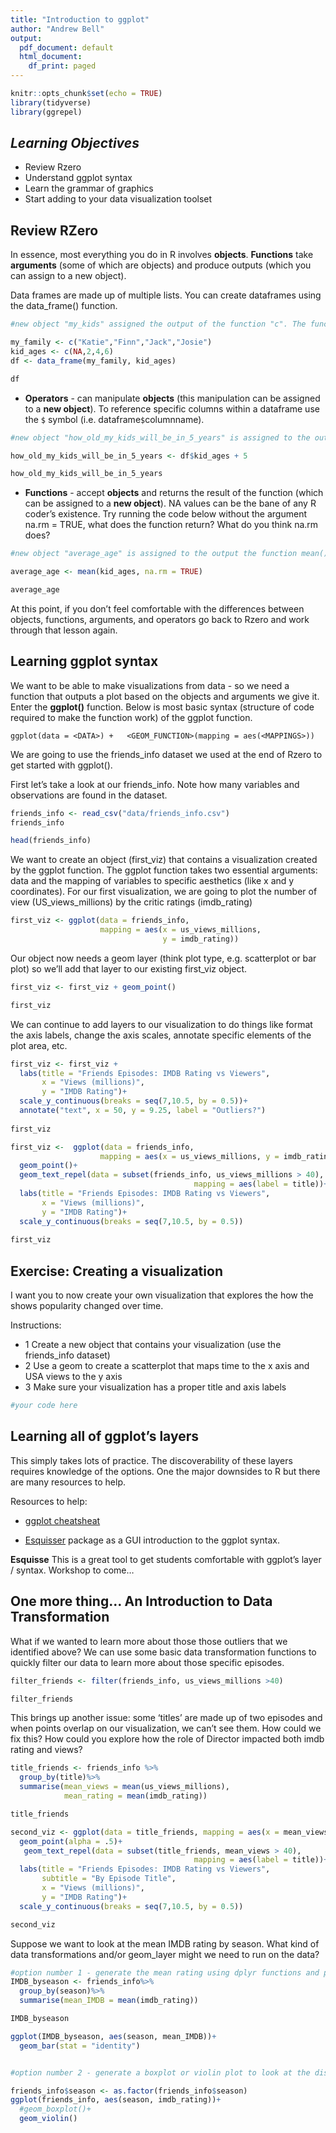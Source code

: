 ```yaml
---
title: "Introduction to ggplot"
author: "Andrew Bell"
output:
  pdf_document: default
  html_document:
    df_print: paged
---
```


```r
knitr::opts_chunk$set(echo = TRUE)
library(tidyverse)
library(ggrepel)
```

## *Learning Objectives*

-   Review Rzero
-   Understand ggplot syntax
-   Learn the grammar of graphics
-   Start adding to your data visualization toolset

## Review RZero

In essence, most everything you do in R involves **objects**. **Functions** take **arguments** (some of which are objects) and produce outputs (which you can assign to a new object).

Data frames are made up of multiple lists. You can create dataframes using the data_frame() function.

```r
#new object "my_kids" assigned the output of the function "c". The function c creates a list of strings(my_family) or numbers(kid_ages)

my_family <- c("Katie","Finn","Jack","Josie")
kid_ages <- c(NA,2,4,6)
df <- data_frame(my_family, kid_ages)

df
```

-   **Operators** - can manipulate **objects** (this manipulation can be assigned to a **new object**). To reference specific columns within a dataframe use the `$` symbol (i.e. dataframe`$`columnname).

```r
#new object "how_old_my_kids_will_be_in_5_years" is assigned to the output of kids_ages plus 5

how_old_my_kids_will_be_in_5_years <- df$kid_ages + 5 

how_old_my_kids_will_be_in_5_years
```

-   **Functions** - accept **objects** and returns the result of the function (which can be assigned to a **new object**). NA values can be the bane of any R coder's existence. Try running the code below without the argument na.rm = TRUE, what does the function return? What do you think na.rm does?

```r
#new object "average_age" is assigned to the output the function mean() which is accepting the kid_ages object

average_age <- mean(kid_ages, na.rm = TRUE)

average_age
```

At this point, if you don't feel comfortable with the differences between objects, functions, arguments, and operators go back to Rzero and work through that lesson again.

## Learning ggplot syntax

We want to be able to make visualizations from data - so we need a function that outputs a plot based on the objects and arguments we give it. Enter the **ggplot()** function. Below is most basic syntax (structure of code required to make the function work) of the ggplot function.

`ggplot(data = <DATA>) +   <GEOM_FUNCTION>(mapping = aes(<MAPPINGS>))`

We are going to use the friends_info dataset we used at the end of Rzero to get started with ggplot().

First let's take a look at our friends_info. Note how many variables and observations are found in the dataset.

```r
friends_info <- read_csv("data/friends_info.csv")
friends_info

head(friends_info)
```

We want to create an object (first_viz) that contains a visualization created by the ggplot function. The ggplot function takes two essential arguments: data and the mapping of variables to specific aesthetics (like x and y coordinates). For our first visualization, we are going to plot the number of view (US_views_millions) by the critic ratings (imdb_rating)

```r
first_viz <- ggplot(data = friends_info, 
                    mapping = aes(x = us_views_millions, 
                                  y = imdb_rating))
```

Our object now needs a geom layer (think plot type, e.g. scatterplot or bar plot) so we'll add that layer to our existing first_viz object.

```r
first_viz <- first_viz + geom_point()

first_viz
```

We can continue to add layers to our visualization to do things like format the axis labels, change the axis scales, annotate specific elements of the plot area, etc.

```r
first_viz <- first_viz + 
  labs(title = "Friends Episodes: IMDB Rating vs Viewers", 
       x = "Views (millions)", 
       y = "IMDB Rating")+
  scale_y_continuous(breaks = seq(7,10.5, by = 0.5))+
  annotate("text", x = 50, y = 9.25, label = "Outliers?")
  
first_viz
```

```r
first_viz <-  ggplot(data = friends_info, 
                    mapping = aes(x = us_views_millions, y = imdb_rating))+
  geom_point()+
  geom_text_repel(data = subset(friends_info, us_views_millions > 40),
                                         mapping = aes(label = title))+
  labs(title = "Friends Episodes: IMDB Rating vs Viewers", 
       x = "Views (millions)", 
       y = "IMDB Rating")+
  scale_y_continuous(breaks = seq(7,10.5, by = 0.5))
  
first_viz
```

## Exercise: Creating a visualization

I want you to now create your own visualization that explores the how the shows popularity changed over time.

Instructions:

-   1 Create a new object that contains your visualization (use the friends_info dataset)
-   2 Use a geom to create a scatterplot that maps time to the x axis and USA views to the y axis
-   3 Make sure your visualization has a proper title and axis labels

```r
#your code here
```

## Learning all of ggplot's layers

This simply takes lots of practice. The discoverability of these layers requires knowledge of the options. One the major downsides to R but there are many resources to help.

Resources to help:

-   [ggplot cheatsheat](https://github.com/rstudio/cheatsheets/raw/master/data-visualization-2.1.pdf)

-   [Esquisser](https://dreamrs.github.io/esquisse/) package as a GUI introduction to the ggplot syntax.

**Esquisse** This is a great tool to get students comfortable with ggplot's layer / syntax. Workshop to come...

## One more thing... An Introduction to Data Transformation

What if we wanted to learn more about those those outliers that we identified above? We can use some basic data transformation functions to quickly filter our data to learn more about those specific episodes.

```r
filter_friends <- filter(friends_info, us_views_millions >40)

filter_friends
```

This brings up another issue: some 'titles' are made up of two episodes and when points overlap on our visualization, we can't see them. How could we fix this? How could you explore how the role of Director impacted both imdb rating and views?

```r
title_friends <- friends_info %>%
  group_by(title)%>%
  summarise(mean_views = mean(us_views_millions),
            mean_rating = mean(imdb_rating))

title_friends

second_viz <- ggplot(data = title_friends, mapping = aes(x = mean_views, y = mean_rating))+
  geom_point(alpha = .5)+
   geom_text_repel(data = subset(title_friends, mean_views > 40),
                                         mapping = aes(label = title))+
  labs(title = "Friends Episodes: IMDB Rating vs Viewers", 
       subtitle = "By Episode Title",
       x = "Views (millions)", 
       y = "IMDB Rating")+
  scale_y_continuous(breaks = seq(7,10.5, by = 0.5))

second_viz
```

Suppose we want to look at the mean IMDB rating by season. What kind of data transformations and/or geom_layer might we need to run on the data?

```r
#option number 1 - generate the mean rating using dplyr functions and plot resulting values in bar plot
IMDB_byseason <- friends_info%>%
  group_by(season)%>%
  summarise(mean_IMDB = mean(imdb_rating))

IMDB_byseason

ggplot(IMDB_byseason, aes(season, mean_IMDB))+
  geom_bar(stat = "identity")


#option number 2 - generate a boxplot or violin plot to look at the distribution of the ratings by season without having to specific run any data transformations.

friends_info$season <- as.factor(friends_info$season)
ggplot(friends_info, aes(season, imdb_rating))+
  #geom_boxplot()+
  geom_violin()

```
